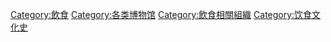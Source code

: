 [[Category:飲食|Category:飲食]]
[[Category:各类博物馆|Category:各类博物馆]]
[[Category:飲食相關組織|Category:飲食相關組織]]
[[Category:饮食文化史|Category:饮食文化史]]